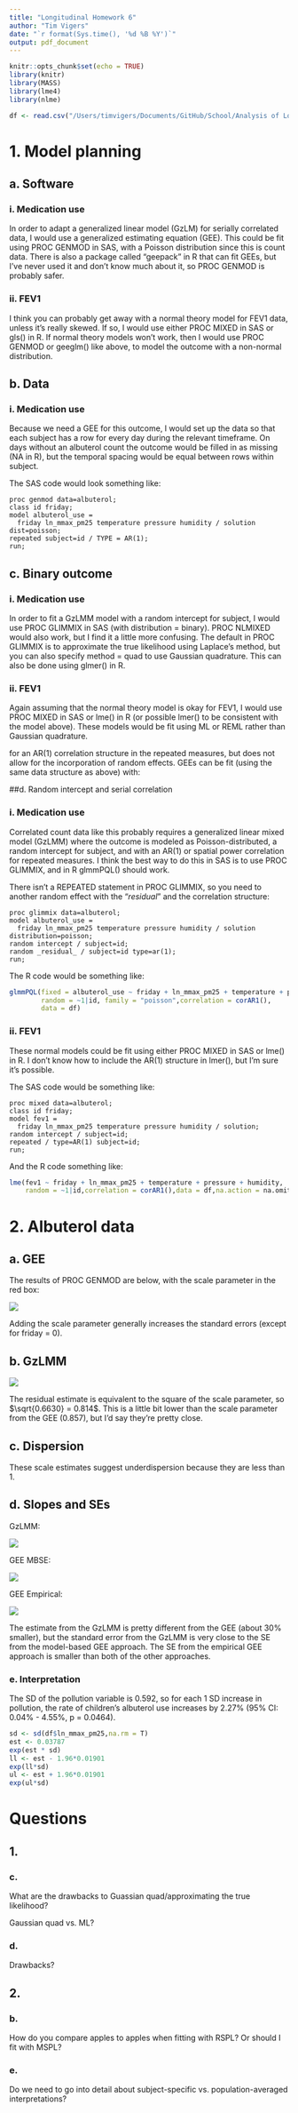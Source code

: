 ```yaml
---
title: "Longitudinal Homework 6"
author: "Tim Vigers"
date: "`r format(Sys.time(), '%d %B %Y')`"
output: pdf_document
---
```


```r
knitr::opts_chunk$set(echo = TRUE)
library(knitr)
library(MASS)
library(lme4)
library(nlme)
```

```r
df <- read.csv("/Users/timvigers/Documents/GitHub/School/Analysis of Longitudinal Data/Homework 6/albuterol.csv")
```

# 1. Model planning

## a. Software

### i. Medication use

In order to adapt a generalized linear model (GzLM) for serially correlated data, I would use a generalized estimating equation (GEE). This could be fit using PROC GENMOD in SAS, with a Poisson distribution since this is count data. There is also a package called "geepack" in R that can fit GEEs, but I've never used it and don't know much about it, so PROC GENMOD is probably safer.

### ii. FEV1

I think you can probably get away with a normal theory model for FEV1 data, unless it's really skewed. If so, I would use either PROC MIXED in SAS or gls() in R. If normal theory models won't work, then I would use PROC GENMOD or geeglm() like above, to model the outcome with a non-normal distribution.

## b. Data

### i. Medication use

Because we need a GEE for this outcome, I would set up the data so that each subject has a row for every day during the relevant timeframe. On days without an albuterol count the outcome would be filled in as missing (NA in R), but the temporal spacing would be equal between rows within subject.

The SAS code would look something like:

```sas
proc genmod data=albuterol;
class id friday;
model albuterol_use = 
  friday ln_mmax_pm25 temperature pressure humidity / solution dist=poisson;
repeated subject=id / TYPE = AR(1);
run;
```

## c. Binary outcome

### i. Medication use

In order to fit a GzLMM model with a random intercept for subject, I would use PROC GLIMMIX in SAS (with distribution = binary). PROC NLMIXED would also work, but I find it a little more confusing. The default in PROC GLIMMIX is to approximate the true likelihood using Laplace's method, but you can also specify method = quad to use Gaussian quadrature. This can also be done using glmer() in R. 

### ii. FEV1

Again assuming that the normal theory model is okay for FEV1, I would use PROC MIXED in SAS or lme() in R (or possible lmer() to be consistent with the model above). These models would be fit using ML or REML rather than Gaussian quadrature.

for an AR(1) correlation structure in the repeated measures, but does not allow for the incorporation of random effects. GEEs can be fit (using the same data structure as above) with:

##d. Random intercept and serial correlation

### i. Medication use

Correlated count data like this probably requires a generalized linear mixed model (GzLMM) where the outcome is modeled as Poisson-distributed, a random intercept for subject, and with an AR(1) or spatial power correlation for repeated measures. I think the best way to do this in SAS is to use PROC GLIMMIX, and in R glmmPQL() should work. 

There isn't a REPEATED statement in PROC GLIMMIX, so you need to another random effect with the "_residual_" and the correlation structure:

```sas
proc glimmix data=albuterol;
model albuterol_use = 
  friday ln_mmax_pm25 temperature pressure humidity / solution distribution=poisson;
random intercept / subject=id;
random _residual_ / subject=id type=ar(1); 
run;
```

The R code would be something like:

```r
glmmPQL(fixed = albuterol_use ~ friday + ln_mmax_pm25 + temperature + pressure + humidity,
        random = ~1|id, family = "poisson",correlation = corAR1(),
        data = df)
```

### ii. FEV1

These normal models could be fit using either PROC MIXED in SAS or lme() in R. I don't know how to include the AR(1) structure in lmer(), but I'm sure it's possible.

The SAS code would be something like:

```sas
proc mixed data=albuterol;
class id friday;
model fev1 = 
  friday ln_mmax_pm25 temperature pressure humidity / solution;
random intercept / subject=id;
repeated / type=AR(1) subject=id; 
run;
```

And the R code something like:

```r
lme(fev1 ~ friday + ln_mmax_pm25 + temperature + pressure + humidity,
    random = ~1|id,correlation = corAR1(),data = df,na.action = na.omit)
```

# 2. Albuterol data

## a. GEE

The results of PROC GENMOD are below, with the scale parameter in the red box:

![](/Users/timvigers/Documents/GitHub/School/Analysis of Longitudinal Data/Homework 6/2a.png)

Adding the scale parameter generally increases the standard errors (except for friday = 0).

## b. GzLMM

![](/Users/timvigers/Documents/GitHub/School/Analysis of Longitudinal Data/Homework 6/2b.png)

The residual estimate is equivalent to the square of the scale parameter, so $\sqrt{0.6630} = 0.814$. This is a little bit lower than the scale parameter from the GEE (0.857), but I'd say they're pretty close.  

## c. Dispersion

These scale estimates suggest underdispersion because they are less than 1.

## d. Slopes and SEs

GzLMM:

![](/Users/timvigers/Documents/GitHub/School/Analysis of Longitudinal Data/Homework 6/2d GzLMM.png)

GEE MBSE:

![](/Users/timvigers/Documents/GitHub/School/Analysis of Longitudinal Data/Homework 6/2d MBSE.png)

GEE Empirical:

![](/Users/timvigers/Documents/GitHub/School/Analysis of Longitudinal Data/Homework 6/2d Emp.png)

The estimate from the GzLMM is pretty different from the GEE (about 30% smaller), but the standard error from the GzLMM is very close to the SE from the model-based GEE approach. The SE from the empirical GEE approach is smaller than both of the other approaches.

### e. Interpretation

The SD of the pollution variable is 0.592, so for each 1 SD increase in pollution, the rate of children's albuterol use increases by 2.27% (95% CI: 0.04% - 4.55%, p = 0.0464).

```r
sd <- sd(df$ln_mmax_pm25,na.rm = T)
est <- 0.03787
exp(est * sd)
ll <- est - 1.96*0.01901
exp(ll*sd)
ul <- est + 1.96*0.01901
exp(ul*sd)
```

# Questions

## 1. 

### c. 

What are the drawbacks to Guassian quad/approximating the true likelihood?

Gaussian quad vs. ML?

### d. 

Drawbacks?

## 2. 

### b. 

How do you compare apples to apples when fitting with RSPL? Or should I fit with MSPL?

### e. 

Do we need to go into detail about subject-specific vs. population-averaged interpretations?